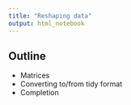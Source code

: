 ```yaml
---
title: "Reshaping data"
output: html_notebook
---
```


## Outline

- Matrices
- Converting to/from tidy format
- Completion